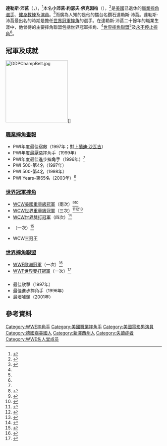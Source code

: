 {{Infobox Pro Wrestler
| name = 達勒斯·沛莒
| image = DiamondDallasPageJune2011.jpg
| img_capt = 達勒斯·沛莒（2011年6月）
| names = '''Diamond Dallas Page'''
| birthname = 小沛莒·約瑟夫·佛克因柏
| nickname = '''DDP'''<ref name=online/><br/>"Handsome" Dallas Page（"帥氣" 達勒斯·沛莒）<br/>"The Original People's Champion"（"原住民的冠軍"）<ref name=Hv>{{cite episode|title=DDP Vs. Goldberg|series=WCW Halloween Havoc|credits=World Championship Wrestling|airdate=1998-10-25}}</ref><br/>Positively Page（正直沛莒）<br/>The King of Bada-Bing（速勝之王）
| height = {{height|ft=6|in=5}}<ref name="wwe"/>
| weight = {{convert|293|lb|kg|abbr=on}}<ref name="wwe">{{cite web|url=http://www.wwe.com/superstars/wwealumni/ddp|title=DDP's WWE Alumni profile|accessdate=2011-04-03|publisher=[[WWE|WWE]]}}</ref>
| birth_date = {{birth date|1956|4|5}}<ref name=online/>
| birth_place = {{USA}}[[紐澤西州|紐澤西州]][[海洋縣|海洋縣]][[快樂角_(紐澤西州)|快樂角]]<ref name=online/>
| resides = {{USA}}[[喬治亞州|喬治亞州]][[富爾頓縣_(喬治亞州)|富爾頓縣]][[亞特蘭大|亞特蘭大]]
| billed = [[澤西海灘|澤西海灘]]<ref name=wwe/>
| trainer = [[傑克·羅勃茲|傑克·羅勃茲]]<ref name=online/><br/>{{link-en|WCW發電廠|WCW Power Plant}}<ref name=online/>
| debut = 1991年11月18日<ref name="cagematch.de">http://www.cagematch.de/?id=2&nr=18&gimmick=Diamond+Dallas+Page</ref>
| retired = 2006年7月5日<ref name="cagematch.de"/>
| spouse = 
}}

'''達勒斯·沛莒'''（{{lang-en|'''Dallas Page'''}}，{{bd|1956年|4月5日}}），<ref name=ddpbang>{{cite web|url=http://www.ddpbang.com/vintage/bio/index.html|title=DDP's Bio|publisher=ddpbang.com|accessdate=2010-04-07|deadurl=yes|archiveurl=https://web.archive.org/web/20080803025929/http://www.ddpbang.com/vintage/bio/index.html|archivedate=2008-08-03}}</ref>本名'''小沛莒·約瑟夫·佛克因柏'''（{{lang-en|'''Page Joseph Falkinburg, Jr.'''}}），<ref>{{Cite web |url=http://www.highbeam.com/doc/1P2-4384635.html |title=Chicago Sun-Times article on Page Falkenberg |access-date=2014-07-19 |archive-url=https://web.archive.org/web/20140611124454/http://www.highbeam.com/doc/1P2-4384635.html |archive-date=2014-06-11 |dead-url=yes }}</ref>是[[美國|美國]]已退休的[[職業摔角|職業摔角]][[選手|選手]]、[[健身|健身]][[教練|教練]]及[[演員|演員]]。<ref name=online>{{cite web|url=http://www.onlineworldofwrestling.com/profiles/d/diamond-dallas-page.html|title=DDP's profile|publisher=Online World of Wrestling|accessdate=2009-07-31}}</ref>而廣為人知的是他的擂台名鑽石達勒斯·沛莒。達勒斯·沛莒最出名的時期是擔任[[世界冠軍摔角|世界冠軍摔角]]的選手。在達勒斯·沛莒二十餘年的職業生涯中，他曾待的主要摔角聯盟包括世界冠軍摔角、<ref name=online/>[[世界摔角聯盟|世界摔角聯盟]]<ref name=online/>及[[永不停止摔角|永不停止摔角]]<ref name=online/>。

==冠軍及成就==
[[File:DDPChampBelt.jpg|200px]]]]
===[[職業摔角畫報|職業摔角畫報]]===
*PWI年度最佳宿敵（1997年；對上[[蘭迪·沙瓦吉|蘭迪·沙瓦吉]]）
*PWI年度最厭惡摔角手（1999年）
*PWI年度最佳進步摔角手（1996年）<ref name=online/>
*PWI 500-第4名（1997年）
*PWI 500-第4名（1998年）
*PWI Years-第65名（2003年）<ref>{{cite web|url=http://www.100megsfree4.com/wiawrestling/pages/pwi/pwi500yr.htm |title=Pro Wrestling Illustrated's Top 500 Wrestlers of the PWI Years |accessdate=2010-09-15 |publisher=Wrestling Information Archive |deadurl=yes |archiveurl=https://web.archive.org/web/20110707054220/http://www.100megsfree4.com/wiawrestling/pages/pwi/pwi500yr.htm |archivedate=2011-07-07 }}</ref>
===[[世界冠軍摔角|世界冠軍摔角]]===
*[[WCW美國重量級冠軍|WCW美國重量級冠軍]]（兩次）<ref>{{cite web|url=http://www.wwe.com/classics/titlehistory/unitedstates/304454116|title=Diamond Dallas Page's first WCW United States Heavyweight Championship reign|deadurl=yes|archiveurl=https://web.archive.org/web/20120603003253/http://www.wwe.com/classics/titlehistory/unitedstates/304454116|archivedate=2012-06-03}}</ref><ref>{{cite web|url=http://www.wwe.com/classics/titlehistory/unitedstates/30445411222|title=Diamond Dallas Page's second WCW United States Heavyweight Championship reign|deadurl=yes|archiveurl=https://web.archive.org/web/20120603041435/http://www.wwe.com/classics/titlehistory/unitedstates/30445411222|archivedate=2012-06-03}}</ref>
*[[WCW世界重量級冠軍|WCW世界重量級冠軍]]（三次）<ref>{{cite web|url=http://www.wwe.com/classics/titlehistory/wcwchampionship/304454110312|title=Diamond Dallas Page's first WCW World Heavyweight Championship reign|deadurl=yes|archiveurl=https://web.archive.org/web/20120603012626/http://www.wwe.com/classics/titlehistory/wcwchampionship/304454110312|archivedate=2012-06-03}}</ref><ref>{{cite web|url=http://www.wwe.com/classics/titlehistory/wcwchampionship/304454110316|title=Diamond Dallas Page's second WCW World Heavyweight Championship reign|deadurl=yes|archiveurl=https://web.archive.org/web/20120603031204/http://www.wwe.com/classics/titlehistory/wcwchampionship/304454110316|archivedate=2012-06-03}}</ref><ref>{{cite web|url=http://www.wwe.com/classics/titlehistory/wcwchampionship/30445411018|title=Diamond Dallas Page's third WCW World Heavyweight Championship reign|deadurl=yes|archiveurl=https://web.archive.org/web/20120603004410/http://www.wwe.com/classics/titlehistory/wcwchampionship/30445411018|archivedate=2012-06-03}}</ref>
*[[WCW世界雙打冠軍|WCW世界雙打冠軍]]（四次）<ref>{{cite web|url=http://www.solie.org/titlehistories/ttwcw.html|title=WCW World Tag Team Championship history}}</ref>
*{{link-en|WCW世界電視冠軍|WCW World Television Championship}}（一次）<ref>{{cite web|url=http://www.solie.org/titlehistories/tvwcw.html|title=WCW World Television Championship history}}</ref>
*WCW三冠王
===[[世界摔角聯盟|世界摔角聯盟]]===
*[[WWF歐洲冠軍|WWF歐洲冠軍]]（一次）<ref>{{cite web|url=http://www.wwe.com/classics/titlehistory/euro/358688 |title=Diamond Dallas Page's first European Championship reign |deadurl=yes |archiveurl=https://web.archive.org/web/20120616064243/http://www.wwe.com/classics/titlehistory/euro/358688 |archivedate=2012-06-16 }}</ref>
*[[WWF世界雙打冠軍|WWF世界雙打冠軍]]（一次）<ref>{{cite web|url=http://www.wwe.com/classics/titlehistory/worldtagteam/3044541321323|title=Kanyon and Diamond Dallas Page's first World Tag Team Championship reign|deadurl=yes|archiveurl=https://web.archive.org/web/20121019074950/http://www.wwe.com/classics/titlehistory/worldtagteam/3044541321323|archivedate=2012-10-19}}</ref>
==={{link-en|摔角觀察通訊獎|Wrestling Observer Newsletter awards}}===
*最佳砍擊（1997年）
*最佳進步摔角手（1996年）
*最壞噱頭（2001年）

==參考資料==
{{References}}

{{Authority control}}
{{DEFAULTSORT:Page, Dallas}}
[[Category:WWE摔角手|Category:WWE摔角手]]
[[Category:美國職業摔角手|Category:美國職業摔角手]]
[[Category:美國電影男演員|Category:美國電影男演員]]
[[Category:德國裔美國人|Category:德國裔美國人]]
[[Category:新澤西州人|Category:新澤西州人]]
[[Category:失讀症者|Category:失讀症者]]
[[Category:WWE名人堂成员|Category:WWE名人堂成员]]
